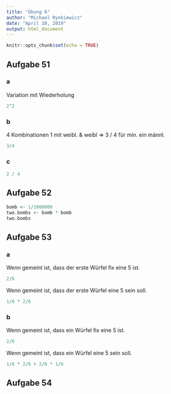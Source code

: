 ```yaml
---
title: "Übung 6"
author: "Michael Rynkiewicz"
date: "April 10, 2019"
output: html_document
---
```


```r
knitr::opts_chunk$set(echo = TRUE)
```

## Aufgabe 51
### a

Variation mit Wiederholung

```r
2^2
```

### b

4 Kombinationen
1 mit weibl. & weibl =>
3 / 4 für min. ein männl.
```r
3/4
```

### c

```r
2 / 4
```

## Aufgabe 52

```r
bomb <- 1/1000000
two.bombs <- bomb * bomb
two.bombs
```

## Aufgabe 53
### a
Wenn gemeint ist, dass der erste Würfel fix eine 5 ist.
```r
2/6
```

Wenn gemeint ist, dass der erste Würfel eine 5 sein soll.
```r
1/6 * 2/6
```

### b
Wenn gemeint ist, dass ein Würfel fix eine 5 ist.
```r
2/6
```

Wenn gemeint ist, dass ein Würfel eine 5 sein soll.
```r
1/6 * 2/6 + 2/6 * 1/6
```

## Aufgabe 54




